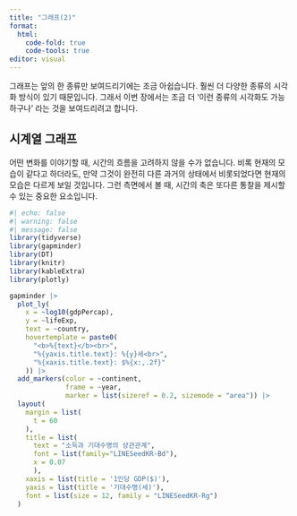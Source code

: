 ```yaml
---
title: "그래프(2)"
format:
  html:
    code-fold: true
    code-tools: true
editor: visual
---
```


그래프는 앞의 한 종류만 보여드리기에는 조금 아쉽습니다. 훨씬 더 다양한 종류의 시각화 방식이 있기 때문입니다. 그래서 이번 장에서는 조금 더 '이런 종류의 시각화도 가능하구나' 라는 것을 보여드리려고 합니다.

## 시계열 그래프

어떤 변화를 이야기할 때, 시간의 흐름을 고려하지 않을 수가 없습니다. 비록 현재의 모습이 같다고 하더라도, 만약 그것이 완전히 다른 과거의 상태에서 비롯되었다면 현재의 모습은 다르게 보일 것입니다. 그런 측면에서 볼 때, 시간의 축은 또다른 통찰을 제시할 수 있는 중요한 요소입니다.

```r
#| echo: false
#| warning: false
#| message: false
library(tidyverse)
library(gapminder)
library(DT)
library(knitr)
library(kableExtra)
library(plotly)
```

```r
gapminder |> 
  plot_ly(
    x = ~log10(gdpPercap),
    y = ~lifeExp,
    text = ~country,
    hovertemplate = paste0(
      "<b>%{text}</b><br>",
      "%{yaxis.title.text}: %{y}세<br>",
      "%{xaxis.title.text}: $%{x:,.2f}"
    )) |> 
  add_markers(color = ~continent,
              frame = ~year, 
              marker = list(sizeref = 0.2, sizemode = "area")) |> 
  layout(
    margin = list(
      t = 60
    ),
    title = list(
      text = "소득과 기대수명의 상관관계",
      font = list(family="LINESeedKR-Bd"),
      x = 0.07
      ),
    xaxis = list(title = '1인당 GDP($)'),
    yaxis = list(title = '기대수명(세)'),
    font = list(size = 12, family = "LINESeedKR-Rg")
  )
```
